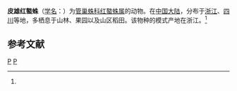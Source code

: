 {{Speciesbox
| taxon = Cheiracanthium pichoni
| binomial_authority = (Schenkel, 1963)<ref name='id14227'>{{cite web| url =http://www.bioinfo.cn/db05/BjdwSpecies.php?action=view&id=14227| title =皮雄红螯蛛| work =《中国动物物种编目数据库》| publisher =中国科学院微生物研究所| author =中国科学院动物研究所| accessdate =2009-04-28| deadurl =yes| archiveurl =https://web.archive.org/web/20160305024046/http://www.bioinfo.cn/db05/BjdwSpecies.php?action=view&id=14227| archivedate =2016年3月5日| df =}}</ref>
}}

'''皮雄红螯蛛'''（[[学名|学名]]：{{lang|la|''Chiracanthium pichoni''}}）为[[管巢蛛科|管巢蛛科]][[红螯蛛属|红螯蛛属]]的动物。在[[中国大陆|中国大陆]]，分布于[[浙江|浙江]]、[[四川|四川]]等地，多栖息于山林、果园以及山区稻田。该物种的模式产地在浙江。<ref name='id14227'/>

== 参考文献 ==
{{reflist}}

{{taxonbar}}
[[Category:_1963年描述的动物|P]]
[[Category:红螯蛛属|P]]